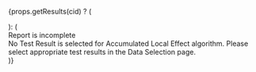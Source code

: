 

{props.getResults(cid) ? (
  <div style={{ width: props.width, height: props.height }}>
    <MultipleLineChart
      id={props.id}
      results={props.getResults(cid).results}
      feature_names={props.getResults(cid).feature_names}
      height={props.height}/>
  </div>
): (
  <div style={{ 
    width: props.width, 
    height: props.height, 
    display: 'flex', 
    justifyContent: 'center', 
    alignItems: 'center',
    flexDirection: 'column',
    background: '#f8f9fa',
    border: '1px dashed #dee2e6',
    borderRadius: '4px',
    padding: '20px',
    textAlign: 'center' 
  }}>
    <div style={{ fontSize: '18px', fontWeight: 'bold', color: '#dc3545', marginBottom: '10px' }}>
      Report is incomplete
    </div>
    <div style={{ color: '#6c757d' }}>
      No Test Result is selected for Accumulated Local Effect algorithm. 
      Please select appropriate test results in the Data Selection page.
    </div>
  </div>
)}